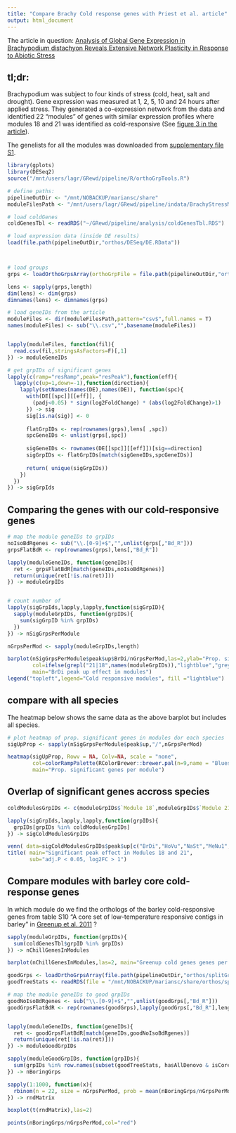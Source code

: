 ```yaml
---
title: "Compare Brachy Cold response genes with Priest et al. article"
output: html_document
---
```



The article in question: [Analysis of Global Gene Expression in Brachypodium distachyon Reveals Extensive Network Plasticity in Response to Abiotic Stress](http://www.ncbi.nlm.nih.gov/pubmed/24489928)

## tl;dr:

Brachypodium was subject to four kinds of stress (cold, heat, salt and drought). Gene expression was measured at 1, 2, 5, 10 and 24 hours after applied stress. They generated a co-expression network from the data and identified 22 "modules" of genes with similar expression profiles where modules 18 and 21 was identified as cold-responsive (See [figure 3 in the article](http://www.ncbi.nlm.nih.gov/pmc/articles/PMC3906199/figure/pone-0087499-g003/)).

The genelists for all the modules was downloaded from [supplementary file S1](http://www.ncbi.nlm.nih.gov/pmc/articles/PMC3906199/bin/pone.0087499.s004.xls).

```r
library(gplots)
library(DESeq2)
source("/mnt/users/lagr/GRewd/pipeline/R/orthoGrpTools.R")
```

```r
# define paths:
pipelineOutDir <- "/mnt/NOBACKUP/mariansc/share"
moduleFilesPath <- "/mnt/users/lagr/GRewd/pipeline/indata/BrachyStressModules"

# load coldGenes
coldGenesTbl <- readRDS("~/GRewd/pipeline/analysis/coldGenesTbl.RDS")

# load expression data (inside DE results)
load(file.path(pipelineOutDir,"orthos/DESeq/DE.RData"))



# load groups
grps <- loadOrthoGrpsArray(orthoGrpFile = file.path(pipelineOutDir,"orthos/orthoMCL/groups.txt"))

lens <- sapply(grps,length)
dim(lens) <- dim(grps)
dimnames(lens) <- dimnames(grps)

# load geneIDs from the article
moduleFiles <- dir(moduleFilesPath,pattern="csv$",full.names = T)
names(moduleFiles) <- sub("\\.csv","",basename(moduleFiles))


lapply(moduleFiles, function(fil){
  read.csv(fil,stringsAsFactors=F)[,1]
}) -> moduleGeneIDs


```

```r
# get grpIDs of significant genes
lapply(c(ramp="resRamp",peak="resPeak"),function(eff){
  lapply(c(up=1,down=-1),function(direction){
    lapply(setNames(names(DE),names(DE)), function(spc){
      with(DE[[spc]][[eff]], {
        (padj<0.05) * sign(log2FoldChange) * (abs(log2FoldChange)>1)
      }) -> sig
      sig[is.na(sig)] <- 0
      
      flatGrpIDs <- rep(rownames(grps),lens[ ,spc])
      spcGeneIDs <- unlist(grps[,spc])
      
      sigGeneIDs <- rownames(DE[[spc]][[eff]])[sig==direction]
      sigGrpIDs <- flatGrpIDs[match(sigGeneIDs,spcGeneIDs)]
      
      return( unique(sigGrpIDs))
    })
  }) 
}) -> sigGrpIds
```

## Comparing the genes with our cold-responsive genes

```r

# map the module geneIDs to grpIDs
noIsoBdRgenes <- sub("\\.[0-9]+$","",unlist(grps[,"Bd_R"]))
grpsFlatBdR <- rep(rownames(grps),lens[,"Bd_R"])

lapply(moduleGeneIDs, function(geneIDs){
  ret <- grpsFlatBdR[match(geneIDs,noIsoBdRgenes)]
  return(unique(ret[!is.na(ret)]))
}) -> moduleGrpIDs


# count number of
lapply(sigGrpIds,lapply,lapply,function(sigGrpID){
  sapply(moduleGrpIDs, function(grpIDs){
    sum(sigGrpID %in% grpIDs)
  })
}) -> nSigGrpsPerModule

nGrpsPerMod <- sapply(moduleGrpIDs,length)

barplot(nSigGrpsPerModule$peak$up$BrDi/nGrpsPerMod,las=2,ylab="Prop. significant genes",
        col=ifelse(grepl("21|18",names(moduleGrpIDs)),"lightblue","grey"),
        main="BrDi peak up effect in modules")
legend("topleft",legend="Cold responsive modules", fill ="lightblue")

```

## compare with all species
The heatmap below shows the same data as the above barplot but includes all species.

```r
# plot heatmap of prop. significant genes in modules dor each species
sigUpProp <- sapply(nSigGrpsPerModule$peak$up,"/",nGrpsPerMod)

heatmap(sigUpProp, Rowv = NA, Colv=NA, scale = "none",
        col=colorRampPalette(RColorBrewer::brewer.pal(n=9,name = "Blues"))(100),
        main="Prop. significant genes per module")

```

## Overlap of significant genes accross species


```r

coldModulesGrpIDs <- c(moduleGrpIDs$`Module 18`,moduleGrpIDs$`Module 21`)

lapply(sigGrpIds,lapply,lapply,function(grpIDs){
  grpIDs[grpIDs %in% coldModulesGrpIDs]
}) -> sigColdModulesGrpIDs

venn( data=sigColdModulesGrpIDs$peak$up[c("BrDi","HoVu","NaSt","MeNu1","StLa")])
title( main="Significant peak effect in Modules 18 and 21",
       sub="adj.P < 0.05, log2FC > 1")

```

## Compare modules with barley core cold-response genes

In which module do we find the orthologs of the barley cold-responsive genes from table S10 "A core set of low-temperature responsive contigs in barley" in [Greenup et al. 2011](journals.plos.org/plosone/article?id=10.1371/journal.pone.0017900) ?



```r

sapply(moduleGrpIDs, function(grpIDs){
  sum(coldGenesTbl$grpID %in% grpIDs)
}) -> nChillGenesInModules

barplot(nChillGenesInModules,las=2, main="Greenup cold genes genes per module")

```

```r
goodGrps <- loadOrthoGrpsArray(file.path(pipelineOutDir,"orthos/splitGroups/goodGroups.txt"))
goodTreeStats <- readRDS(file = "/mnt/NOBACKUP/mariansc/share/orthos/splitGroups/goodTreeStats.rds")

# map the module geneIDs to good grpIDs
goodNoIsoBdRgenes <- sub("\\.[0-9]+$","",unlist(goodGrps[,"Bd_R"]))
goodGrpsFlatBdR <- rep(rownames(goodGrps),lapply(goodGrps[,"Bd_R"],length))


lapply(moduleGeneIDs, function(geneIDs){
  ret <- goodGrpsFlatBdR[match(geneIDs,goodNoIsoBdRgenes)]
  return(unique(ret[!is.na(ret)]))
}) -> moduleGoodGrpIDs

sapply(moduleGoodGrpIDs, function(grpIDs){
  sum(grpIDs %in% row.names(subset(goodTreeStats, hasAllDenovo & isCoreClan )))
}) -> nBoringGrps

sapply(1:1000, function(x){
  rbinom(n = 22, size = nGrpsPerMod, prob = mean(nBoringGrps/nGrpsPerMod))/nGrpsPerMod
}) -> rndMatrix

boxplot(t(rndMatrix),las=2)

points(nBoringGrps/nGrpsPerMod,col="red")
```

